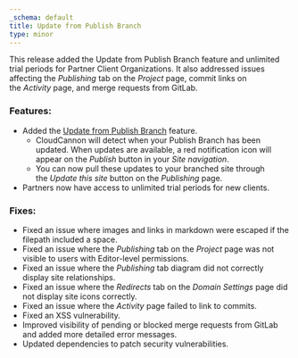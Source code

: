 ```yaml
---
_schema: default
title: Update from Publish Branch
type: minor
---
```

This release added the Update from Publish Branch feature and unlimited trial periods for Partner Client Organizations. It also addressed issues affecting the&nbsp;*Publishing*&nbsp;tab on the&nbsp;*Project*&nbsp;page, commit links on the&nbsp;*Activity*&nbsp;page, and merge requests from GitLab.

### Features:

* Added the&nbsp;<a target="_blank" href="https://devout-geyser.cloudvent.net/documentation/articles/connect-a-publish-branch/#update-from-publish-branch">Update from Publish Branch</a>&nbsp;feature.&nbsp;
  * CloudCannon will detect when your Publish Branch has been updated. When updates are available, a red notification icon will appear on the&nbsp;*Publish*&nbsp;button in your&nbsp;*Site navigation*.
  * You can now pull these updates to your branched site through the&nbsp;*Update this site*&nbsp;button on the&nbsp;*Publishing*&nbsp;page.
* Partners now have access to unlimited trial periods for new clients.

### Fixes:

* Fixed an issue where images and links in markdown were escaped if the filepath included a space.
* Fixed an issue where the&nbsp;*Publishing*&nbsp;tab on the&nbsp;*Project*&nbsp;page was not visible to users with Editor-level permissions.
* Fixed an issue where the&nbsp;*Publishing*&nbsp;tab diagram did not correctly display site relationships.
* Fixed an issue where the&nbsp;*Redirects*&nbsp;tab on the&nbsp;*Domain Settings*&nbsp;page did not display site icons correctly.
* Fixed an issue where the&nbsp;*Activity*&nbsp;page failed to link to commits.
* Fixed an XSS vulnerability.
* Improved visibility of pending or blocked merge requests from GitLab and added more detailed error messages.
* Updated dependencies to patch security vulnerabilities.
